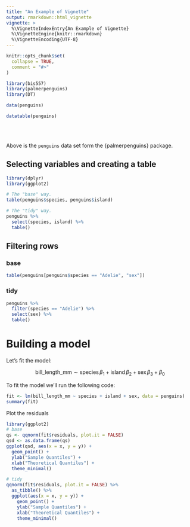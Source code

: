 ```yaml
---
title: "An Example of Vignette"
output: rmarkdown::html_vignette
vignette: >
  %\VignetteIndexEntry{An Example of Vignette}
  %\VignetteEngine{knitr::rmarkdown}
  %\VignetteEncoding{UTF-8}
---
```


```r
knitr::opts_chunk$set(
  collapse = TRUE,
  comment = "#>"
)
```

```r
library(bis557)
library(palmerpenguins)
library(DT)

data(penguins)

datatable(penguins)
```

<br><br>

Above is the `penguins` data set form the {palmerpenguins} package.

## Selecting variables and creating a table

```r
library(dplyr)
library(ggplot2)

# The "base" way.
table(penguins$species, penguins$island)

# The "tidy" way.
penguins %>%
  select(species, island) %>%
  table()

```


## Filtering rows

### base
```r
table(penguins[penguins$species == "Adelie", "sex"])
```

### tidy
```r
penguins %>%
  filter(species == "Adelie") %>%
  select(sex) %>%
  table()
```
# Building a model

Let's fit the model:

$$
\text{bill_length_mm} \sim \text{species} \, \beta_1 + \text{island} \, \beta_2 + \text{sex} \, \beta_3 + \beta_0
$$

To fit the model we'll run the following code:

```r
fit <- lm(bill_length_mm ~ species + island + sex, data = penguins)
summary(fit)
```

Plot the residuals
```r
library(ggplot2)
# base
qs <- qqnorm(fit$residuals, plot.it = FALSE)
qsd <- as.data.frame(qs)
ggplot(qsd, aes(x = x, y = y)) + 
  geom_point() +
  ylab("Sample Quantiles") +
  xlab("Theoretical Quantiles") +
  theme_minimal()
```

```r
# tidy
qqnorm(fit$residuals, plot.it = FALSE) %>%
  as_tibble() %>%
  ggplot(aes(x = x, y = y)) + 
    geom_point() +
    ylab("Sample Quantiles") +
    xlab("Theoretical Quantiles") +
    theme_minimal()
```
